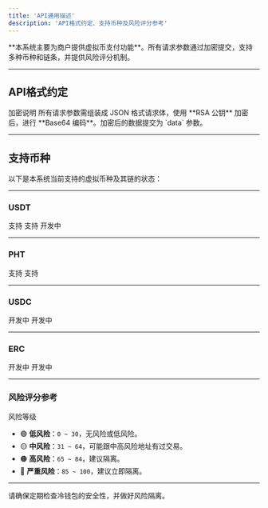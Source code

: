 ```yaml
---
title: 'API通用描述'
description: 'API格式约定、支持币种及风险评分参考'
---
```


<Callout type="info" className="rounded-lg border-l-4 border-blue-500 bg-blue-50 p-4">
**本系统主要为商户提供虚拟币支付功能**。所有请求参数通过加密提交，支持多种币种和链条，并提供风险评分机制。
</Callout>

---

## API格式约定

<Badge type="info" className="bg-blue-500 text-white px-2 py-1 rounded">
加密说明
</Badge>  
所有请求参数需组装成 JSON 格式请求体，使用 **RSA 公钥** 加密后，进行 **Base64 编码**。加密后的数据提交为 `data` 参数。

---

## 支持币种

以下是本系统当前支持的虚拟币种及其链的状态：

---

### USDT

<CardList>
  <Card icon="check-circle" title="TRC20">
    <Badge type="success">支持</Badge>  
  </Card>
  <Card icon="check-circle" title="ERC20">
    <Badge type="success">支持</Badge>  
  </Card>
  <Card icon="hourglass" title="BEP20">
    <Badge type="warning">开发中</Badge>  
  </Card>
</CardList>

---

### PHT

<CardList>
  <Card icon="check-circle" title="TRC20">
    <Badge type="success">支持</Badge>  
  </Card>
  <Card icon="check-circle" title="ERC20">
    <Badge type="success">支持</Badge>  
  </Card>
</CardList>

---

### USDC

<CardList>
  <Card icon="hourglass" title="ERC20">
    <Badge type="warning">开发中</Badge>  
  </Card>
  <Card icon="hourglass" title="BEP20">
    <Badge type="warning">开发中</Badge>  
  </Card>
</CardList>

---

### ERC

<CardList>
  <Card icon="hourglass" title="ERC20">
    <Badge type="warning">开发中</Badge>  
  </Card>
  <Card icon="hourglass" title="BEP20">
    <Badge type="warning">开发中</Badge>  
  </Card>
</CardList>


---

### 风险评分参考

<Badge type="warning" className="bg-yellow-500 text-white px-2 py-1 rounded">风险等级</Badge>

- 🟢 **低风险**：`0 ~ 30`，无风险或低风险。  
- 🟡 **中风险**：`31 ~ 64`，可能跟中高风险地址有过交易。  
- 🟠 **高风险**：`65 ~ 84`，建议隔离。  
- 🔴 **严重风险**：`85 ~ 100`，建议立即隔离。

---

<Callout type="warning" className="rounded-lg border-l-4 border-red-500 bg-red-50 p-4">
请确保定期检查冷钱包的安全性，并做好风险隔离。
</Callout>